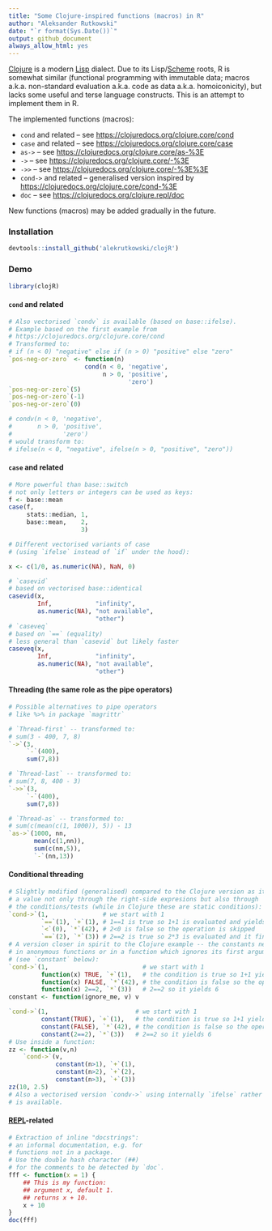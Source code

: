 ```yaml
---
title: "Some Clojure-inspired functions (macros) in R"
author: "Aleksander Rutkowski"
date: "`r format(Sys.Date())`"
output: github_document
always_allow_html: yes
---
```


[Clojure](https://clojure.org/) is a modern
[Lisp](https://en.wikipedia.org/wiki/Lisp_%28programming_language%29) dialect.
Due to its Lisp/[Scheme](https://en.wikipedia.org/wiki/Scheme_%28programming_language%29)
roots, R is somewhat similar (functional programming with immutable data;
macros a.k.a. non-standard evaluation a.k.a. code as data a.k.a. homoiconicity),
but lacks some useful and terse language constructs.
This is an attempt to implement them in R.

The implemented functions (macros):

- `cond` and related -- see <https://clojuredocs.org/clojure.core/cond>
- `case` and related -- see <https://clojuredocs.org/clojure.core/case>
- `as->` -- see <https://clojuredocs.org/clojure.core/as-%3E>
- `->` -- see <https://clojuredocs.org/clojure.core/-%3E>
- `->>` -- see <https://clojuredocs.org/clojure.core/-%3E%3E>
- `cond->` and related -- generalised version inspired by <https://clojuredocs.org/clojure.core/cond-%3E>
- `doc` -- see <https://clojuredocs.org/clojure.repl/doc>

New functions (macros) may be added gradually in the future.

### Installation

```r
devtools::install_github('alekrutkowski/clojR')
```

### Demo

```r
library(clojR)
```

#### `cond` and related

```r
# Also vectorised `condv` is available (based on base::ifelse).
# Example based on the first example from
# https://clojuredocs.org/clojure.core/cond
# Transformed to:
# if (n < 0) "negative" else if (n > 0) "positive" else "zero"
`pos-neg-or-zero` <- function(n)
                     cond(n < 0, 'negative',
                          n > 0, 'positive',
                                 'zero')
`pos-neg-or-zero`(5)
`pos-neg-or-zero`(-1)
`pos-neg-or-zero`(0)

# condv(n < 0, 'negative',
#       n > 0, 'positive',
#              'zero')
# would transform to:
# ifelse(n < 0, "negative", ifelse(n > 0, "positive", "zero"))
```

#### `case` and related

```r
# More powerful than base::switch
# not only letters or integers can be used as keys:
f <- base::mean
case(f,
     stats::median, 1,
     base::mean,    2,
                    3)

# Different vectorised variants of case
# (using `ifelse` instead of `if` under the hood):

x <- c(1/0, as.numeric(NA), NaN, 0)

# `casevid`
# based on vectorised base::identical
casevid(x,
        Inf,            "infinity",
        as.numeric(NA), "not available",
                        "other")
# `caseveq`
# based on `==` (equality)
# less general than `casevid` but likely faster
caseveq(x,
        Inf,            "infinity",
        as.numeric(NA), "not available",
                        "other")
```

#### Threading (the same role as the pipe operators)

```r
# Possible alternatives to pipe operators
# like %>% in package `magrittr`

# `Thread-first` -- transformed to:
# sum(3 - 400, 7, 8)
`->`(3,
     `-`(400),
     sum(7,8))

# `Thread-last` -- transformed to:
# sum(7, 8, 400 - 3)
`->>`(3,
     `-`(400),
     sum(7,8))

# `Thread-as` -- transformed to:
# sum(c(mean(c(1, 1000)), 5)) - 13
`as->`(1000, nn,
       mean(c(1,nn)),
       sum(c(nn,5)),
       `-`(nn,13))
```

#### Conditional threading

```r
# Slightly modified (generalised) compared to the Clojure version as it is threading the
# a value not only through the right-side expresions but also through
# the conditions/tests (while in Clojure these are static conditions):
`cond->`(1,               # we start with 1
         `==`(1), `+`(1), # 1==1 is true so 1+1 is evaluated and yields 2 which is threded further
         `<`(0), `*`(42), # 2<0 is false so the operation is skipped
         `==`(2), `*`(3)) # 2==2 is true so 2*3 is evaluated and it finally yields 6
# A version closer in spirit to the Clojure example -- the constants need to be wrapped
# in anonymous functions or in a function which ignores its first argument
# (see `constant` below):
`cond->`(1,                          # we start with 1
         function(x) TRUE, `+`(1),   # the condition is true so 1+1 yields 2
         function(x) FALSE, `*`(42), # the condition is false so the operation is skipped
         function(x) 2==2, `*`(3))   # 2==2 so it yields 6
constant <- function(ignore_me, v) v

`cond->`(1,                        # we start with 1
         constant(TRUE), `+`(1),   # the condition is true so 1+1 yields 2
         constant(FALSE), `*`(42), # the condition is false so the operation is skipped
         constant(2==2), `*`(3))   # 2==2 so it yields 6
# Use inside a function:
zz <- function(v,n)
    `cond->`(v,
             constant(n>1), `+`(1),
             constant(n>2), `+`(2),
             constant(n>3), `+`(3))
zz(10, 2.5)
# Also a vectorised version `condv->` using internally `ifelse` rather than `if`
# is available.
```

#### [REPL](https://en.wikipedia.org/wiki/Read%E2%80%93eval%E2%80%93print_loop)-related

```r
# Extraction of inline "docstrings":
# an informal documentation, e.g. for
# functions not in a package.
# Use the double hash character (##)
# for the comments to be detected by `doc`.
fff <- function(x = 1) {
    ## This is my function:
    ## argument x, default 1.
    ## returns x + 10.
    x + 10
}
doc(fff)
```

